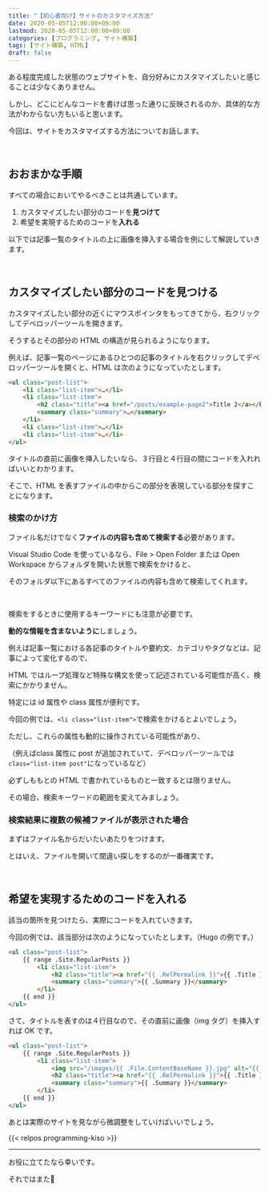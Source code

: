 ```yaml
---
title: "【初心者向け】サイトのカスタマイズ方法"
date: 2020-05-05T12:00:00+09:00
lastmod: 2020-05-05T12:00:00+09:00
categories: [プログラミング, サイト構築]
tags: [サイト構築, HTML]
draft: false
---
```


ある程度完成した状態のウェブサイトを、自分好みにカスタマイズしたいと感じることは少なくありません。

しかし、どこにどんなコードを書けば思った通りに反映されるのか、具体的な方法がわからない方もいると思います。

今回は、サイトをカスタマイズする方法についてお話します。

<!--more-->

<br/>

## おおまかな手順

すべての場合においてやるべきことは共通しています。

1. カスタマイズしたい部分のコードを**見つけて**
1. 希望を実現するためのコードを**入れる**

以下では記事一覧のタイトルの上に画像を挿入する場合を例にして解説していきます。

<br/>

## カスタマイズしたい部分のコードを見つける

カスタマイズしたい部分の近くにマウスポインタをもってきてから、右クリックしてデベロッパーツールを開きます。

そうするとその部分の HTML の構造が見られるようになります。

例えば、記事一覧のページにあるひとつの記事のタイトルを右クリックしてデベロッパーツールを開くと、HTML は次のようになっていたとします。

```html hl_lines=4
<ul class="post-list">
    <li class="list-item">…</li>
    <li class="list-item">
        <h2 class="title"><a href="/posts/example-page2">Title 2</a></h2>
        <summary class="summary">…</summary>
    </li>
    <li class="list-item">…</li>
    <li class="list-item">…</li>
</ul>
```

タイトルの直前に画像を挿入したいなら、３行目と４行目の間にコードを入れればいいとわかります。

そこで、HTML を表すファイルの中からこの部分を表現している部分を探すことになります。

### 検索のかけ方

ファイル名だけでなく**ファイルの内容も含めて検索する**必要があります。

Visual Studio Code を使っているなら、File > Open Folder または Open Workspace からフォルダを開いた状態で検索をかけると、

そのフォルダ以下にあるすべてのファイルの内容も含めて検索してくれます。

<br/>

検索をするときに使用するキーワードにも注意が必要です。

**動的な情報を含まないように**しましょう。

例えば記事一覧における各記事のタイトルや要約文、カテゴリやタグなどは、記事によって変化するので、

HTML ではループ処理など特殊な構文を使って記述されている可能性が高く、検索にかかりません。

特定には id 属性や class 属性が便利です。

今回の例では、`<li class="list-item">`で検索をかけるとよいでしょう。

ただし、これらの属性も動的に操作されている可能性があり、

（例えばclass 属性に post が追加されていて、デベロッパーツールでは`class="list-item post"`になっているなど）

必ずしももとの HTML で書かれているものと一致するとは限りません。

その場合、検索キーワードの範囲を変えてみましょう。

### 検索結果に複数の候補ファイルが表示された場合

まずはファイル名からだいたいあたりをつけます。

とはいえ、ファイルを開いて間違い探しをするのが一番確実です。

<br/>

## 希望を実現するためのコードを入れる

該当の箇所を見つけたら、実際にコードを入れていきます。

今回の例では、該当部分は次のようになっていたとします。（Hugo の例です。）

```html hl_lines=3
<ul class="post-list">
    {{ range .Site.RegularPosts }}
        <li class="list-item">
            <h2 class="title"><a href="{{ .RelPermalink }}">{{ .Title }}</a></h2>
            <summary class="summary">{{ .Summary }}</summary>
        </li>
    {{ end }}
</ul>
```

さて、タイトルを表すのは４行目なので、その直前に画像（img タグ）を挿入すれば OK です。

```html hl_lines=4
<ul class="post-list">
    {{ range .Site.RegularPosts }}
        <li class="list-item">
            <img src="/images/{{ .File.ContentBaseName }}.jpg" alt="{{ .Title }}">
            <h2 class="title"><a href="{{ .RelPermalink }}">{{ .Title }}</a></h2>
            <summary class="summary">{{ .Summary }}</summary>
        </li>
    {{ end }}
</ul>
```

あとは実際のサイトを見ながら微調整をしていけばいいでしょう。

{{< relpos programming-kiso >}}

---

お役に立てたなら幸いです。

それではまた👋
